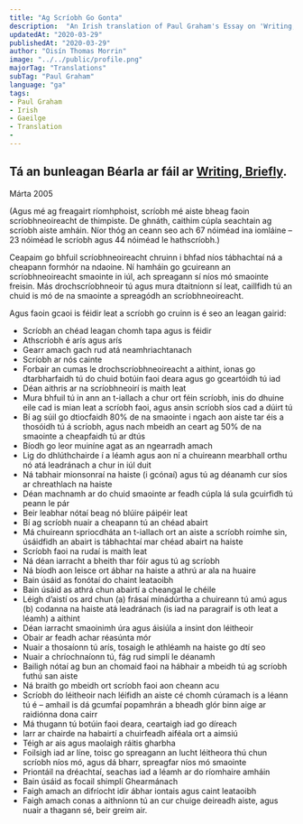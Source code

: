 ---
title: "Ag Scríobh Go Gonta"
description:  "An Irish translation of Paul Graham's Essay on 'Writing, Briefly'"
updatedAt: "2020-03-29"
publishedAt: "2020-03-29"
author: "Oisín Thomas Morrin"
image: "../../public/profile.png"
majorTag: "Translations"
subTag: "Paul Graham"
language: "ga"
tags: 
- Paul Graham
- Irish
- Gaeilge
- Translation
- 
---

Tá an bunleagan Béarla ar fáil ar [Writing, Briefly](http://www.paulgraham.com/writing44.html).
---
Márta 2005

(Agus mé ag freagairt ríomhphoist, scríobh mé aiste bheag faoin scríobhneoireacht de thimpiste. De ghnáth, caithim cúpla seachtain ag scríobh aiste amháin. Níor thóg an ceann seo ach 67 nóiméad ina iomláine – 23 nóiméad le scríobh agus 44 nóiméad le hathscríobh.)

Ceapaim go bhfuil scríobhneoireacht chruinn i bhfad níos tábhachtaí ná a cheapann formhór na ndaoine. Ní hamháin go gcuireann an scríobhneoireacht smaointe in iúl,  ach spreagann sí níos mó smaointe freisin. Más drochscríobhneoir tú agus mura dtaitníonn sí leat, caillfidh tú an chuid is mó de na smaointe a spreagódh an scríobhneoireacht.

Agus faoin gcaoi is féidir leat a scríobh go cruinn is é seo an leagan gairid: 

- Scríobh an chéad leagan chomh tapa agus is féidir
- Athscríobh é arís agus arís
- Gearr amach gach rud atá neamhriachtanach
- Scríobh ar nós cainte
- Forbair an cumas le drochscríobhneoireacht a aithint, ionas go dtarbharfaidh tú do chuid botúin faoi deara agus go gceartóidh tú iad
- Déan aithris ar na scríobhneoirí is maith leat
- Mura bhfuil tú in ann an t-iallach a chur ort féin scríobh, inis do dhuine eile cad is mian leat a scríobh faoi, agus ansin scríobh síos cad a dúirt tú
- Bí ag súil go dtiocfaidh 80% de na smaointe i ngach aon aiste tar éis a thosóidh tú á scríobh, agus nach mbeidh an ceart ag 50% de na smaointe a cheapfaidh tú ar dtús
- Bíodh go leor muiníne agat as an ngearradh amach 
- Lig do dhlúthchairde í a léamh agus aon ní a chuireann mearbhall orthu nó atá leadránach a chur in iúl duit
- Ná tabhair mionsonraí na haiste (i gcónaí) agus tú ag déanamh cur síos ar chreathlach na haiste
- Déan machnamh ar do chuid smaointe ar feadh cúpla lá sula gcuirfidh tú peann le pár
- Beir leabhar nótaí beag nó blúire páipéir leat
- Bí ag scríobh nuair a cheapann tú an chéad abairt
- Má chuireann spriocdháta an t-iallach ort an aiste a scríobh roimhe sin, úsáidfidh an abairt is tábhachtaí mar chéad abairt na haiste
- Scríobh faoi na rudaí is maith leat
- Ná déan iarracht a bheith thar fóir agus tú ag scríobh
- Ná bíodh aon leisce ort ábhar na haiste a athrú ar ala na huaire
- Bain úsáid as fonótaí do chaint leataoibh
- Bain úsáid as athrá chun abairtí a cheangal le chéile
- Léigh d’aistí os ard chun (a) frásaí mínádúrtha a chuireann tú amú agus (b) codanna na haiste atá leadránach (is iad na paragraif is oth leat a léamh) a aithint
- Déan iarracht smaoinimh úra agus áisiúla a insint don léitheoir
- Obair ar feadh achar réasúnta mór
- Nuair a thosaíonn tú arís, tosaigh le athléamh na haiste go dtí seo
- Nuair a chríochnaíonn tú, fág rud simplí le déanamh 
- Bailigh nótaí ag bun an chomaid faoi na hábhair a mbeidh tú ag scríobh futhú san aiste
- Ná braith go mbeidh ort scríobh faoi aon cheann acu
- Scríobh do léitheoir nach léifidh an aiste cé chomh cúramach is a léann tú é – amhail is dá gcumfaí popamhrán a bheadh glór binn aige ar raidiónna dona cairr
- Má thugann tú botúin faoi deara, ceartaigh iad go díreach
- Iarr ar chairde na habairtí a chuirfeadh aiféala ort a aimsiú
- Téigh ar ais agus maolaigh ráitis gharbha
- Foilsigh iad ar líne, toisc go spreagann an lucht léitheora thú chun scríobh níos mó, agus dá bharr, spreagfar níos mó smaointe
- Priontáil na dréachtaí, seachas iad a léamh ar do ríomhaire amháin
- Bain úsáid as focail shimplí Ghearmánach
- Faigh amach an difríocht idir ábhar iontais agus caint leataoibh
- Faigh amach conas a aithníonn tú an cur chuige deireadh aiste, agus nuair a thagann sé, beir greim air.